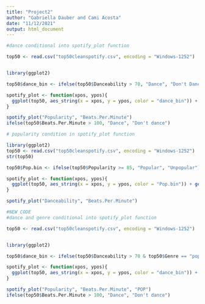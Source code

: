 ```yaml
---
title: "Project2"
author: "Gabriella Dauber and Cami Acosta"
date: "11/12/2021"
output: html_document
---
```


```r
#dance conditional into spotify_plot function

top50 <- read.csv("top50cleanspotify.csv", encoding = "Windows-1252")


library(ggplot2)

top50$dance_bin <- ifelse(top50$Danceability > 70, "Dance", "Don't Dance") 

spotify_plot <- function(xpos, ypos){
  ggplot(top50, aes_string(x = xpos, y = ypos, color = "dance_bin")) + geom_point(size = 3) + xlab(sub("[.]", " ", xpos)) + ylab(sub("[.]", " ", ypos))
}

spotify_plot("Popularity", "Beats.Per.Minute")
ifelse(top50$Beats.Per.Minute > 100, "Dance", "Don't dance")

```

```r
# popularity condition in spotify_plot function

library(ggplot2)
top50 <- read.csv("top50cleanspotify.csv", encoding = "Windows-1252")
str(top50)

top50$Pop.bin <- ifelse(top50$Popularity >= 85, "Popular", "Unpopular")

spotify_plot <- function(xpos, ypos){
  ggplot(top50, aes_string(x = xpos, y = ypos, color = "Pop.bin")) + geom_point(size = 3) + xlab(sub("[.]", " ", xpos)) + ylab(sub("[.]", " ", ypos)) 
}

spotify_plot("Danceability", "Beats.Per.Minute")

```

```r
#NEW CODE
#dance and genre conditional into spotify_plot function

top50 <- read.csv("top50cleanspotify.csv", encoding = "Windows-1252")


library(ggplot2)

top50$dance_bin <- ifelse(top50$Danceability > 70 & top50$Genre == "pop", "Dance", "Don't Dance") 

spotify_plot <- function(xpos, ypos){
  ggplot(top50, aes_string(x = xpos, y = ypos, color = "dance_bin")) + geom_point(size = 3) + xlab(sub("[.]", " ", xpos)) + ylab(sub("[.]", " ", ypos))
}

spotify_plot("Popularity", "Beats.Per.Minute", "POP")
ifelse(top50$Beats.Per.Minute > 100, "Dance", "Don't dance")
```


